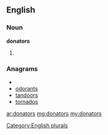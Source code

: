 ==English==

===Noun===
'''donators'''

# {{plural of|[[donator]]}}

===Anagrams===
* {{alphagram|adnoorst}}
* [[odorants#English|odorants]]
* [[tandoors#English|tandoors]]
* [[tornados#English|tornados]]


[[Category:English plurals]]

[[ar:donators]]
[[mg:donators]]
[[my:donators]]